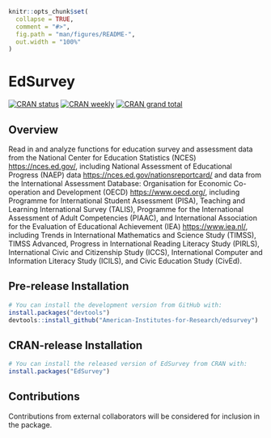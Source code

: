 <!-- README.md is generated from README.Rmd. Please edit that file -->

```r
knitr::opts_chunk$set(
  collapse = TRUE,
  comment = "#>",
  fig.path = "man/figures/README-",
  out.width = "100%"
)
```

# EdSurvey


<!-- badges: start -->
[![CRAN status](https://www.r-pkg.org/badges/version-ago/EdSurvey)](https://www.r-pkg.org/badges/version-ago/EdSurvey)
[![CRAN weekly](https://cranlogs.r-pkg.org/badges/EdSurvey)](https://cranlogs.r-pkg.org/badges/EdSurvey)
[![CRAN grand total](https://cranlogs.r-pkg.org/badges/grand-total/EdSurvey)](https://cranlogs.r-pkg.org/badges/grand-total/EdSurvey)
<!-- badges: end -->

## Overview

Read in and analyze functions for education survey and assessment data from the National Center for Education Statistics (NCES) <https://nces.ed.gov/>, including National Assessment of Educational Progress (NAEP) data <https://nces.ed.gov/nationsreportcard/> and data from the International Assessment Database: Organisation for Economic Co-operation and Development (OECD) <https://www.oecd.org/>, including Programme for International Student Assessment (PISA), Teaching and Learning International Survey (TALIS), Programme for the International Assessment of Adult Competencies (PIAAC), and International Association for the Evaluation of Educational Achievement (IEA) <https://www.iea.nl/>, including Trends in International Mathematics and Science Study (TIMSS), TIMSS Advanced, Progress in International Reading Literacy Study (PIRLS), International Civic and Citizenship Study (ICCS), International Computer and Information Literacy Study (ICILS), and Civic Education Study (CivEd).



## Pre-release Installation


``` r
# You can install the development version from GitHub with:
install.packages("devtools")
devtools::install_github("American-Institutes-for-Research/edsurvey")
```


## CRAN-release Installation

``` r
# You can install the released version of EdSurvey from CRAN with:
install.packages("EdSurvey")
```

## Contributions

Contributions from external collaborators will be considered for inclusion in the package.
